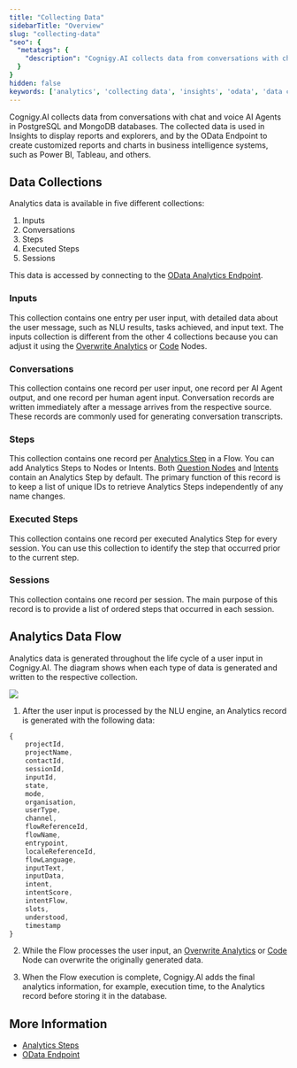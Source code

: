 ```yaml
---
title: "Collecting Data"
sidebarTitle: "Overview"
slug: "collecting-data"
"seo": {
  "metatags": {
    "description": "Cognigy.AI collects data from conversations with chat and voice AI Agents in PostgreSQL and MongoDB databases. The collected data is used in Insights to display reports and explorers, and by the OData Endpoint to create customized reports and charts in business intelligence systems, such as Power BI, Tableau, and others."
  }
}
hidden: false
keywords: ['analytics', 'collecting data', 'insights', 'odata', 'data collections']
---
```


Cognigy.AI collects data from conversations with chat and voice AI Agents in PostgreSQL and MongoDB databases. The collected data is used in Insights to display reports and explorers, and by the OData Endpoint to create customized reports and charts in business intelligence systems, such as Power BI, Tableau, and others.

## Data Collections

Analytics data is available in five different collections:

 1. Inputs
 2. Conversations
 3. Steps
 4. Executed Steps
 5. Sessions

This data is accessed by connecting to the [OData Analytics Endpoint](/ai/agents/analyze/odata). 

### Inputs

This collection contains one entry per user input, with detailed data about the user message, such as NLU results, tasks achieved, and input text. The inputs collection is different from the other 4 collections because you can adjust it using the [Overwrite Analytics](/ai/agents/develop/node-reference/analytics/overwrite-analytics) or [Code](/ai/for-developers/code/overview) Nodes.

### Conversations

This collection contains one record per user input, one record per AI Agent output, and one record per human agent input. Conversation records are written immediately after a message arrives from the respective source. These records are commonly used for generating conversation transcripts.

### Steps

This collection contains one record per [Analytics Step](/ai/agents/analyze/analytics-steps) in a Flow. You can add Analytics Steps to Nodes or Intents. Both [Question Nodes](/ai/agents/develop/node-reference/basic/question) and [Intents](/ai/platform-features/nlu/intents/overview) contain an Analytics Step by default. The primary function of this record is to keep a list of unique IDs to retrieve Analytics Steps independently of any name changes.

### Executed Steps

This collection contains one record per executed Analytics Step for every session. You can use this collection to identify the step that occurred prior to the current step.

### Sessions

This collection contains one record per session. The main purpose of this record is to provide a list of ordered steps that occurred in each session.

## Analytics Data Flow

Analytics data is generated throughout the life cycle of a user input in Cognigy.AI. The diagram shows when each type of data is generated and written to the respective collection.

<Frame>
  <img class="image-center" src="/_assets/ai/analyze/analytics-data-flow.png" style={{ width: 'auto' }} />
</Frame>

1. After the user input is processed by the NLU engine, an Analytics record is generated with the following data:

```js
{
	projectId,
	projectName,
	contactId,
	sessionId,
	inputId,
	state,
	mode,
	organisation,
	userType,
	channel,
	flowReferenceId,
	flowName,
	entrypoint,
	localeReferenceId,
	flowLanguage,
	inputText,
	inputData,
	intent,
	intentScore,
	intentFlow,
	slots,
	understood,
	timestamp
}
```

2. While the Flow processes the user input, an [Overwrite Analytics](/ai/agents/develop/node-reference/analytics/overwrite-analytics) or [Code](/ai/for-developers/code/overview) Node can overwrite the originally generated data.

3. When the Flow execution is complete, Cognigy.AI adds the final analytics information, for example, execution time, to the Analytics record before storing it in the database.

## More Information

- [Analytics Steps](/ai/agents/analyze/analytics-steps)
- [OData Endpoint](/ai/agents/analyze/odata)
